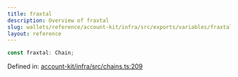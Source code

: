 ```yaml
---
title: fraxtal
description: Overview of fraxtal
slug: wallets/reference/account-kit/infra/src/exports/variables/fraxtal
layout: reference
---
```


```ts
const fraxtal: Chain;
```

Defined in: [account-kit/infra/src/chains.ts:209](https://github.com/alchemyplatform/aa-sdk/blob/da19afd63b0ba06a4de95b0d2d7871f64d546304/account-kit/infra/src/chains.ts#L209)
